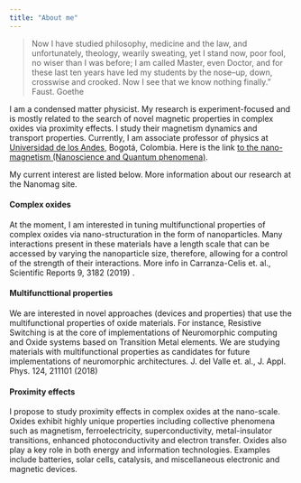 ```yaml
---
title: "About me"
---
```


> 
  Now I have studied philosophy,
  medicine and the law,
  and unfortunately, theology,
  wearily sweating, yet I stand now,
  poor fool, no wiser than I was before;
  I am called Master, even Doctor,
  and for these last ten years have led
  my students by the nose--up, down,
  crosswise and crooked. Now I see
  that we know nothing finally.” Faust. Goethe



I am a condensed matter physicist. My research is experiment-focused and is mostly related to the search of novel magnetic properties in complex oxides via proximity effects. I study their magnetism dynamics and transport properties. Currently, I am associate professor of physics at [Universidad de los Andes](https//www.uniandes.edu.co), Bogotá, Colombia. Here is the link [to the nano-magnetism (Nanoscience and Quantum phenomena)](https://nanomag.uniandes.edu.co).

My current interest are listed below. More information about our research at the Nanomag site.

#### Complex oxides 

At the moment, I am interested in tuning multifunctional properties of complex oxides via nano-structuration in the form of nanoparticles. Many interactions present in these materials have a length scale that can be accessed by varying the nanoparticle size, therefore, allowing for a control of the strength of their interactions. More info in Carranza-Celis et. al.,   Scientific Reports 9, 3182 (2019) .

#### Multifuncttional properties

We are interested in novel approaches (devices and properties) that use the multifunctional properties of oxide materials. For instance, Resistive Switching is at the core of implementations of Neuromorphic computing and Oxide systems based on Transition Metal elements. We are studying materials with multifunctional properties as candidates for future implementations of neuromorphic architectures.   J. del Valle et. al.,  J. Appl. Phys. 124, 211101 (2018)

#### Proximity effects

I propose to study proximity effects in complex oxides at the nano-scale. Oxides exhibit highly unique properties including collective phenomena such as magnetism, ferroelectricity, superconductivity, metal-insulator transitions, enhanced photoconductivity and electron transfer. Oxides also play a key role in both energy and information technologies. Examples include batteries, solar cells, catalysis, and miscellaneous electronic and magnetic devices.

